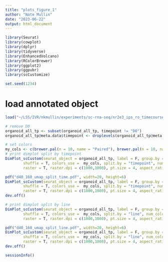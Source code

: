 ```yaml
---
title: "plots_figure_1"
author: "Nate Mullin"
date: "2023-06-22"
output: html_document
---
```


```r
library(Seurat)
library(cowplot)
library(dplyr)
library(tidyverse)
library(EnhancedVolcano)
library(RColorBrewer)
library(ggplot2)
library(ggpubr)
library(scCustomize)

set.seed(1234)
```

# load annotated object

```r
load("~/LSS/IVR/nkmullin/experiments/sc-rna-seq/nr2e3_ips_ro_timecourse/seurat_downstream/clusters_annotation/organoid_all_tp.RData")
```

```r
# remove D0
organoid_all_tp <- subset(organoid_all_tp, timepoint != "D0")
organoid_all_tp@meta.data$timepoint <- droplevels(organoid_all_tp@meta.data$timepoint)

# set colors
my_cols <- c(brewer.pal(n = 10, name = "Paired"), brewer.pal(n = 10, name = "Dark2"))
# print dimplot split by timepoint
DimPlot_scCustom(seurat_object = organoid_all_tp, label = F, group.by = "draft_celltype_v2", 
        shuffle = T, colors_use =  my_cols, split.by = "timepoint", num_columns = 4, 
        raster = T, raster.dpi = c(1000,1000), pt.size = 4, aspect_ratio = 1) & NoLegend() & NoAxes()

pdf("d40_160_umap_split_time.pdf", width=20, height=6)
DimPlot_scCustom(seurat_object = organoid_all_tp, label = F, group.by = "draft_celltype_v2", 
        shuffle = T, colors_use =  my_cols, split.by = "timepoint", num_columns = 4, 
        raster = T, raster.dpi = c(1000,1000), pt.size = 4, aspect_ratio = 1) & NoLegend() & NoAxes()
dev.off()

# print dimplot split by line
DimPlot_scCustom(seurat_object = organoid_all_tp, label = F, group.by = "draft_celltype_v2",
        shuffle = T, colors_use =  my_cols, split.by = "line", num_columns = 3, 
        raster = T, raster.dpi = c(1000,1000), pt.size = 4, aspect_ratio = 1) & NoLegend() & NoAxes()

pdf("d40_160_umap_split_line.pdf", width=20, height=6)
DimPlot_scCustom(seurat_object = organoid_all_tp, label = F, group.by = "draft_celltype_v2",
        shuffle = T, colors_use =  my_cols, split.by = "line", num_columns = 3, 
        raster = T, raster.dpi = c(1000,1000), pt.size = 4, aspect_ratio = 1) & NoLegend() & NoAxes()
dev.off()

```


```r
sessionInfo()
```

